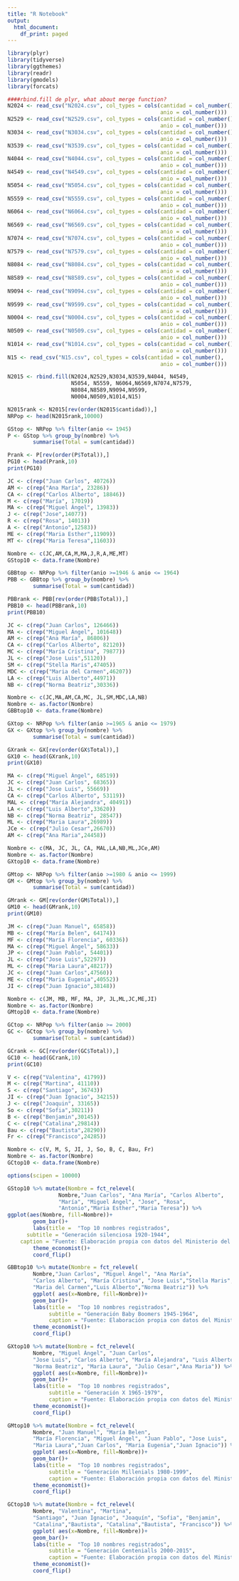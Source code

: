 ---
title: "R Notebook"
output:
  html_document:
    df_print: paged
---

```{r}
library(plyr)
library(tidyverse)
library(ggthemes)
library(readr)
library(gmodels)
library(forcats)
```



```{r Abrir archivos}
####rbind.fill de plyr, what about merge function?
N2024 <- read_csv("N2024.csv", col_types = cols(cantidad = col_number(),
                                                anio = col_number()))
N2529 <- read_csv("N2529.csv", col_types = cols(cantidad = col_number(),
                                                anio = col_number()))
N3034 <- read_csv("N3034.csv", col_types = cols(cantidad = col_number(),
                                                anio = col_number()))
N3539 <- read_csv("N3539.csv", col_types = cols(cantidad = col_number(),
                                                anio = col_number()))
N4044 <- read_csv("N4044.csv", col_types = cols(cantidad = col_number(),
                                                anio = col_number()))
N4549 <- read_csv("N4549.csv", col_types = cols(cantidad = col_number(),
                                                anio = col_number()))
N5054 <- read_csv("N5054.csv", col_types = cols(cantidad = col_number(),
                                                anio = col_number()))
N5559 <- read_csv("N5559.csv", col_types = cols(cantidad = col_number(),
                                                anio = col_number()))
N6064 <- read_csv("N6064.csv", col_types = cols(cantidad = col_number(),
                                                anio = col_number()))
N6569 <- read_csv("N6569.csv", col_types = cols(cantidad = col_number(),
                                                anio = col_number()))
N7074 <- read_csv("N7074.csv", col_types = cols(cantidad = col_number(),
                                                anio = col_number()))
N7579 <- read_csv("N7579.csv", col_types = cols(cantidad = col_number(),
                                                anio = col_number()))
N8084 <- read_csv("N8084.csv", col_types = cols(cantidad = col_number(),
                                                anio = col_number()))
N8589 <- read_csv("N8589.csv", col_types = cols(cantidad = col_number(),
                                                anio = col_number()))
N9094 <- read_csv("N9094.csv", col_types = cols(cantidad = col_number(),
                                                anio = col_number()))
N9599 <- read_csv("N9599.csv", col_types = cols(cantidad = col_number(),
                                                anio = col_number()))
N0004 <- read_csv("N0004.csv", col_types = cols(cantidad = col_number(),
                                                anio = col_number()))
N0509 <- read_csv("N0509.csv", col_types = cols(cantidad = col_number(),
                                                anio = col_number()))
N1014 <- read_csv("N1014.csv", col_types = cols(cantidad = col_number(),
                                                anio = col_number()))
N15 <- read_csv("N15.csv", col_types = cols(cantidad = col_number(),
                                                anio = col_number()))
```
 
```{r Combinar filas}
N2015 <- rbind.fill(N2024,N2529,N3034,N3539,N4044, N4549,
                    N5054, N5559, N6064,N6569,N7074,N7579,
                    N8084,N8589,N9094,N9599,
                    N0004,N0509,N1014,N15)
```


```{r Ranking de 1920 a 2015, top and end 300}
N2015rank <- N2015[rev(order(N2015$cantidad)),]
NRPop <- head(N2015rank,10000)
```


```{r Top 10 Generación silenciosa}
GStop <- NRPop %>% filter(anio <= 1945)
P <- GStop %>% group_by(nombre) %>%
        summarise(Total = sum(cantidad))

Prank <- P[rev(order(P$Total)),]
PG10 <- head(Prank,10)
print(PG10)
```


```{r Armamos para gráfica}
JC <- c(rep("Juan Carlos", 40726))
AM <- c(rep("Ana María", 23286))
CA <- c(rep("Carlos Alberto", 18846))
M <- c(rep("María", 17019))
MA <- c(rep("Miguel Ángel", 13983))
J <- c(rep("Jose",14077))
R <- c(rep("Rosa", 14013))
A <- c(rep("Antonio",12583))
ME <- c(rep("Maria Esther",11909))
MT <- c(rep("Maria Teresa",11603))

Nombre <- c(JC,AM,CA,M,MA,J,R,A,ME,MT)
GStop10 <- data.frame(Nombre)
```

```{r Top 10 Generación Baby Boomers}
GBBtop <- NRPop %>% filter(anio >=1946 & anio <= 1964)
PBB <- GBBtop %>% group_by(nombre) %>%
        summarise(Total = sum(cantidad))

PBBrank <- PBB[rev(order(PBB$Total)),]
PBB10 <- head(PBBrank,10)
print(PBB10)
```


```{r Armado para gráfica}

JC <- c(rep("Juan Carlos", 126466))
MA <- c(rep("Miguel Ángel", 101648))
AM <- c(rep("Ana María", 86806))
CA <- c(rep("Carlos Alberto", 82120))
MC <- c(rep("María Cristina", 79877))
JL <- c(rep("Jose Luis",51120))
SM <- c(rep("Stella Maris",47405))
MDC <- c(rep("Maria del Carmen",46207))
LA <- c(rep("Luis Alberto",44971))
NB <- c(rep("Norma Beatriz",30336))

Nombre <- c(JC,MA,AM,CA,MC, JL,SM,MDC,LA,NB)
Nombre <- as.factor(Nombre)
GBBtop10 <- data.frame(Nombre)

```


```{r Top 10 Generación X}
GXtop <- NRPop %>% filter(anio >=1965 & anio <= 1979)
GX <- GXtop %>% group_by(nombre) %>%
        summarise(Total = sum(cantidad))

GXrank <- GX[rev(order(GX$Total)),]
GX10 <- head(GXrank,10)
print(GX10)
```


```{r Armado para gráfica}

MA <- c(rep("Miguel Ángel", 68519))
JC <- c(rep("Juan Carlos", 68365))
JL <- c(rep("Jose Luis", 55669))
CA <- c(rep("Carlos Alberto", 53119))
MAL <- c(rep("María Alejandra", 40491))
LA <- c(rep("Luis Alberto",33620))
NB <- c(rep("Norma Beatriz", 28547))
ML <- c(rep("Maria Laura",26989))
JCe <- c(rep("Julio Cesar",26670))
AM <- c(rep("Ana Maria",24458))

Nombre <- c(MA, JC, JL, CA, MAL,LA,NB,ML,JCe,AM)
Nombre <- as.factor(Nombre)
GXtop10 <- data.frame(Nombre)
```

```{r Top 10 Generación Millenials}
GMtop <- NRPop %>% filter(anio >=1980 & anio <= 1999)
GM <- GMtop %>% group_by(nombre) %>%
        summarise(Total = sum(cantidad))

GMrank <- GM[rev(order(GM$Total)),]
GM10 <- head(GMrank,10)
print(GM10)
```


```{r Armamos para gráfica}

JM <- c(rep("Juan Manuel", 65858))
MB <- c(rep("María Belen", 64174))
MF <- c(rep("María Florencia", 60336))
MA <- c(rep("Miguel Ángel", 58633))
JP <- c(rep("Juan Pablo", 54401))
JL <- c(rep("Jose Luis",52297))
ML <- c(rep("Maria Laura",48217))
JC <- c(rep("Juan Carlos",47560))
ME <- c(rep("Maria Eugenia",40552))
JI <- c(rep("Juan Ignacio",38148))

Nombre <- c(JM, MB, MF, MA, JP, JL,ML,JC,ME,JI)
Nombre <- as.factor(Nombre)
GMtop10 <- data.frame(Nombre)
```


```{r Top 10 Generación Centenials}
GCtop <- NRPop %>% filter(anio >= 2000)
GC <- GCtop %>% group_by(nombre) %>%
        summarise(Total = sum(cantidad))

GCrank <- GC[rev(order(GC$Total)),]
GC10 <- head(GCrank,10)
print(GC10)
```


```{r Armado para gráfica}
V <- c(rep("Valentina", 41799))
M <- c(rep("Martina", 41110))
S <- c(rep("Santiago", 36743))
JI <- c(rep("Juan Ignacio", 34215))
J <- c(rep("Joaquin", 33165))
So <- c(rep("Sofia",30211))
B <- c(rep("Benjamin",30145))
C <- c(rep("Catalina",29814))
Bau <- c(rep("Bautista",28290))
Fr <- c(rep("Francisco",24285))

Nombre <- c(V, M, S, JI, J, So, B, C, Bau, Fr)
Nombre <- as.factor(Nombre)
GCtop10 <- data.frame(Nombre)
```


```{r Antes de graficar para que no salga formula en eje Y}
options(scipen = 10000)
```


```{r Gráfica Generacion silenciosa 1920-1944}
GStop10 %>% mutate(Nombre = fct_relevel(
                Nombre,"Juan Carlos", "Ana María", "Carlos Alberto",
                "María", "Miguel Ángel", "Jose", "Rosa",
                "Antonio","Maria Esther","Maria Teresa")) %>%
ggplot(aes(Nombre, fill=Nombre))+
        geom_bar()+
        labs(title =  "Top 10 nombres registrados",
      subtitle = "Generación silenciosa 1920-1944",
    caption = "Fuente: Elaboración propia con datos del Ministerio del interior, obras públicas y vivienda pública")+
        theme_economist()+
        coord_flip()
```

```{r Gráfica Baby Boomers top 10 falta detalles}
GBBtop10 %>% mutate(Nombre = fct_relevel(
        Nombre,"Juan Carlos", "Miguel Ángel", "Ana María",
        "Carlos Alberto", "María Cristina", "Jose Luis","Stella Maris",
        "Maria del Carmen","Luis Alberto","Norma Beatriz")) %>%
        ggplot( aes(x=Nombre, fill=Nombre))+
        geom_bar()+
        labs(title =  "Top 10 nombres registrados",
             subtitle = "Generación Baby Boomers 1945-1964",
             caption = "Fuente: Elaboración propia con datos del Ministerio del interior, obras públicas y vivienda pública")+
        theme_economist()+
        coord_flip()

```


```{r Gráfica popularidad generación X}
GXtop10 %>% mutate(Nombre = fct_relevel(
        Nombre, "Miguel Ángel", "Juan Carlos",
        "Jose Luis", "Carlos Alberto", "María Alejandra", "Luis Alberto",
        "Norma Beatriz", "Maria Laura", "Julio Cesar","Ana Maria")) %>%
        ggplot( aes(x=Nombre, fill=Nombre))+
        geom_bar()+
        labs(title =  "Top 10 nombres registrados",
             subtitle = "Generación X 1965-1979",
             caption = "Fuente: Elaboración propia con datos del Ministerio del interior, obras públicas y vivienda pública")+
        theme_economist()+
        coord_flip()

```


```{r Gráfica popularidad generación Millenials}
GMtop10 %>% mutate(Nombre = fct_relevel(
        Nombre, "Juan Manuel", "María Belen",
        "María Florencia", "Miguel Ángel", "Juan Pablo", "Jose Luis",
        "Maria Laura","Juan Carlos", "Maria Eugenia","Juan Ignacio")) %>%
        ggplot( aes(x=Nombre, fill=Nombre))+
        geom_bar()+
        labs(title =  "Top 10 nombres registrados",
             subtitle = "Generación Millenials 1980-1999",
             caption = "Fuente: Elaboración propia con datos del Ministerio del interior, obras públicas y vivienda pública")+
        theme_economist()+
        coord_flip()
```

```{r Gráfica populatidad generación Centenials}
GCtop10 %>% mutate(Nombre = fct_relevel(
        Nombre, "Valentina", "Martina",
        "Santiago", "Juan Ignacio", "Joaquín", "Sofia", "Benjamin",
        "Catalina","Bautista", "Catalina","Bautista", "Francisco")) %>%
        ggplot( aes(x=Nombre, fill=Nombre))+
        geom_bar()+
        labs(title =  "Top 10 nombres registrados",
             subtitle = "Generación Centenialls 2000-2015",
             caption = "Fuente: Elaboración propia con datos del Ministerio del interior, obras públicas y vivienda pública")+
        theme_economist()+
        coord_flip()
```

